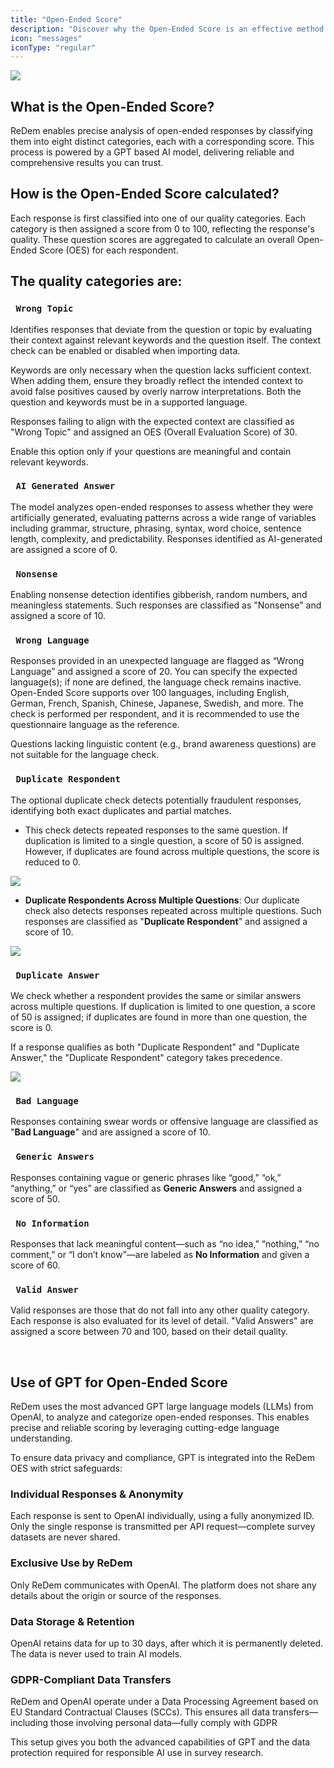```yaml
---
title: "Open-Ended Score"
description: "Discover why the Open-Ended Score is an effective method for detecting poor data quality."
icon: "messages"
iconType: "regular"
---
```


![](</images/Open-Ended-Responses Evaluation Example.png>)

## What is the Open-Ended Score?

ReDem enables precise analysis of open-ended responses by classifying them into eight distinct categories, each with a corresponding score. This process is powered by a GPT based AI model, delivering reliable and comprehensive results you can trust. 

## How is the Open-Ended Score calculated?

Each response is first classified into one of our quality categories. Each category is then assigned a score from 0 to 100, reflecting the response's quality. These question scores are aggregated to calculate an overall Open-Ended Score (OES) for each respondent.

## The quality categories are: 

### `  Wrong Topic  `

Identifies responses that deviate from the question or topic by evaluating their context against relevant keywords and the question itself. The context check can be enabled or disabled when importing data.

Keywords are only necessary when the question lacks sufficient context. When adding them, ensure they broadly reflect the intended context to avoid false positives caused by overly narrow interpretations. Both the question and keywords must be in a supported language.

Responses failing to align with the expected context are classified as "Wrong Topic" and assigned an OES (Overall Evaluation Score) of 30.

Enable this option only if your questions are meaningful and contain relevant keywords.

### `  AI Generated Answer  `

The model analyzes open-ended responses to assess whether they were artificially generated, evaluating patterns across a wide range of variables including grammar, structure, phrasing, syntax, word choice, sentence length, complexity, and predictability. Responses identified as AI-generated are assigned a score of 0.

### `  Nonsense  `

Enabling nonsense detection identifies gibberish, random numbers, and meaningless statements. Such responses are classified as "Nonsense" and assigned a score of 10.

### `  Wrong Language  `

Responses provided in an unexpected language are flagged as “Wrong Language” and assigned a score of 20. You can specify the expected language(s); if none are defined, the language check remains inactive. Open-Ended Score supports over 100 languages, including English, German, French, Spanish, Chinese, Japanese, Swedish, and more. The check is performed per respondent, and it is recommended to use the questionnaire language as the reference.

<Note> Questions lacking linguistic content (e.g., brand awareness questions) are not suitable for the language check.</Note>

### `  Duplicate Respondent  `

The optional duplicate check detects potentially fraudulent responses, identifying both exact duplicates and partial matches.

* This check detects repeated responses to the same question. If duplication is limited to a single question, a score of 50 is assigned. However, if duplicates are found across multiple questions, the score is reduced to 0.

![](</images/Duplicate Respondents in Single Question.png>)

* **Duplicate Respondents Across Multiple Questions**: Our duplicate check also detects responses repeated across multiple questions. Such responses are classified as "**Duplicate Respondent**" and assigned a score of 10.

![](</images/Duplicate Respondents in multiple questions.png>)

### `  Duplicate Answer  `

We check whether a respondent provides the same or similar answers across multiple questions. If duplication is limited to one question, a score of 50 is assigned; if duplicates are found in more than one question, the score is 0.

<Note> If a response qualifies as both "Duplicate Respondent" and "Duplicate Answer," the "Duplicate Respondent" category takes precedence.</Note>

![](</images/Duplicate Answer.png>)

### `  Bad Language  `

Responses containing swear words or offensive language are classified as "**Bad Language**" and are assigned a score of 10.

### `  Generic Answers  `

Responses containing vague or generic phrases like “good,” “ok,” “anything,” or “yes” are classified as **Generic Answers** and assigned a score of 50.

### `  No Information  `

Responses that lack meaningful content—such as “no idea,” “nothing,” “no comment,” or “I don’t know”—are labeled as **No Information** and given a score of 60.

### `  Valid Answer  `

Valid responses are those that do not fall into any other quality category. Each response is also evaluated for its level of detail. "Valid Answers" are assigned a score between 70 and 100, based on their detail quality.

<br />

## Use of GPT for Open-Ended Score

ReDem uses the most advanced GPT large language models (LLMs) from OpenAI, to analyze and categorize open-ended responses. This enables precise and reliable scoring by leveraging cutting-edge language understanding.

To ensure data privacy and compliance, GPT is integrated into the ReDem OES with strict safeguards:

### Individual Responses & Anonymity

Each response is sent to OpenAI individually, using a fully anonymized ID. Only the single response is transmitted per API request—complete survey datasets are never shared.

### Exclusive Use by ReDem

Only ReDem communicates with OpenAI. The platform does not share any details about the origin or source of the responses.

### Data Storage & Retention

OpenAI retains data for up to 30 days, after which it is permanently deleted. The data is never used to train AI models.

### GDPR-Compliant Data Transfers

ReDem and OpenAI operate under a Data Processing Agreement based on EU Standard Contractual Clauses (SCCs). This ensures all data transfers—including those involving personal data—fully comply with GDPR

This setup gives you both the advanced capabilities of GPT and the data protection required for responsible AI use in survey research.